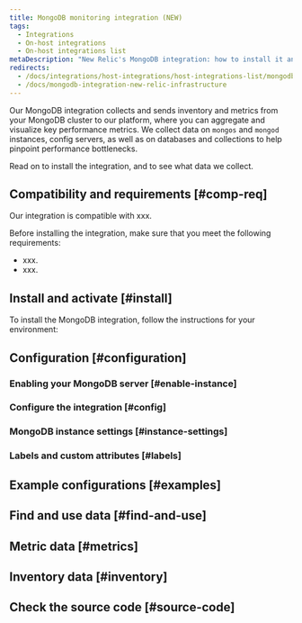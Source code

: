 ```yaml
---
title: MongoDB monitoring integration (NEW)
tags:
  - Integrations
  - On-host integrations
  - On-host integrations list
metaDescription: "New Relic's MongoDB integration: how to install it and configure it, and what data it reports."
redirects:
  - /docs/integrations/host-integrations/host-integrations-list/mongodb-monitoring-integration
  - /docs/mongodb-integration-new-relic-infrastructure
---
```


Our MongoDB integration collects and sends inventory and metrics from your MongoDB cluster to our platform, where you can aggregate and visualize key performance metrics. We collect data on `mongos` and `mongod` instances, config servers, as well as on databases and collections to help pinpoint performance bottlenecks.

Read on to install the integration, and to see what data we collect.

## Compatibility and requirements [#comp-req]

Our integration is compatible with xxx. 

Before installing the integration, make sure that you meet the following requirements:

* xxx.
* xxx.

## Install and activate [#install]

To install the MongoDB integration, follow the instructions for your environment:



## Configuration [#configuration]

### Enabling your MongoDB server [#enable-instance]



### Configure the integration [#config]


### MongoDB instance settings [#instance-settings]



### Labels and custom attributes [#labels]



## Example configurations [#examples]



## Find and use data [#find-and-use]



## Metric data [#metrics]



## Inventory data [#inventory]


## Check the source code [#source-code]

